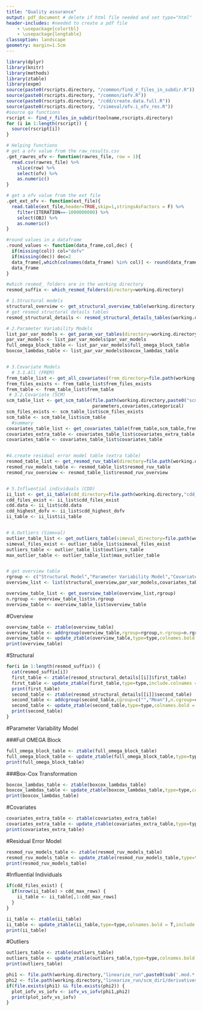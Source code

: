 ```yaml
---
title: "Quality assurance"
output: pdf_document # delete if html file needed and set type="html"
header-includes: #needed to create a pdf file
    - \usepackage{colortbl}
    - \usepackage{longtable}
classoption: landscape
geometry: margin=1.5cm
---
```


```r
library(dplyr)
library(knitr)
library(methods)
library(ztable)
library(expm)
source(paste0(rscripts.directory, "/common/find_r_files_in_subdir.R"))
source(paste0(rscripts.directory, "/common/iofv.R"))
source(paste0(rscripts.directory, "/cdd/create.data.full.R"))
source(paste0(rscripts.directory, "/simeval/ofv.i_ofv_res.R"))
#source qa functions
rscript <- find_r_files_in_subdir(toolname,rscripts.directory)
for (i in 1:length(rscript)) {
  source(rscript[i])
}
```

```r
# Helping functions
# get a ofv value from the raw_results.csv
.get_rawres_ofv <- function(rawres_file, row = 1){
  read.csv(rawres_file) %>%
    slice(row) %>%
    select(ofv) %>% 
    as.numeric()
}

# get a ofv value from the ext file
.get_ext_ofv <- function(ext_file){
  read.table(ext_file,header=TRUE,skip=1,stringsAsFactors = F) %>%
    filter(ITERATION==-1000000000) %>%
    select(OBJ) %>% 
    as.numeric()
}

#round values in a dataframe
.round_values <- function(data_frame,col,dec) {
  if(missing(col)) col="dofv"
  if(missing(dec)) dec=2
  data_frame[,which(colnames(data_frame) %in% col)] <- round(data_frame[,which(colnames(data_frame) %in% col)],dec)
  data_frame
}

#which resmod_ folders are in the working directory
resmod_suffix <- which_resmod_folders(directory=working.directory)

# 1.Structural models
structural_overview <- get_structural_overview_table(working.directory,idv=resmod_suffix)
# get resmod structural details tables
resmod_structural_details <- resmod_structural_details_tables(working.directory,model.directory,model.filename,CWRES_table,resmod_suffix,idv_name)

# 2.Parameter Variability Models
list_par_var_models <- get_param_var_tables(directory=working.directory,n.eta)
par_var_models <- list_par_var_models$par_var_models
full_omega_block_table <- list_par_var_models$full_omega_block_table
boxcox_lambdas_table <- list_par_var_models$boxcox_lambdas_table


# 3.Covariate Models
  # 3.1.All (FREM)
frem_table_list <- get_all_covariates(frem_directory=file.path(working.directory,"frem_run"),covariates,categorical)
frem_files_exists <- frem_table_list$frem_files_exists
frem_table <- frem_table_list$frem_table
 # 3.2.Covariate (SCM)
scm_table_list <- get_scm_table(file.path(working.directory,paste0("scm_run/raw_results_",sub('.mod.*','',model.filename),".csv")),
                                parameters,covariates,categorical)
scm_files_exists <- scm_table_list$scm_files_exists
scm_table <- scm_table_list$scm_table
  #summary
covariates_table_list <- get_covariates_table(frem_table,scm_table,frem_files_exists,scm_files_exists)
covariates_extra_table <- covariates_table_list$covariates_extra_table
covariates_table <- covariates_table_list$covariates_table


#4.create residual error model table (extra table)
resmod_table_list <- get_resmod_ruv_table(directory=file.path(working.directory), idv_name)
resmod_ruv_models_table <- resmod_table_list$resmod_ruv_table
resmod_ruv_overview <- resmod_table_list$resmod_ruv_overview


# 5.Influential individuals (CDD)
ii_list <- get_ii_table(cdd_directory=file.path(working.directory,"cdd_run"),cutoff=cdd_dofv_cutoff)
cdd_files_exist <- ii_list$cdd_files_exist
cdd.data <- ii_list$cdd.data
cdd_highest_dofv <- ii_list$cdd_highest_dofv
ii_table <- ii_list$ii_table


# 6.Outliers (Simeval)
outlier_table_list <- get_outliers_table(simeval_directory=file.path(working.directory, "simeval_run"),cdd.data)
simeval_files_exist <- outlier_table_list$simeval_files_exist
outliers_table <- outlier_table_list$outliers_table
max_outlier_table <- outlier_table_list$max_outlier_table


# get overview table
rgroup <- c("Structural Model","Parameter Variability Model","Covariates","Residual Error Model","Influential Individuals","Outliers")
overview_list <- list(structural_overview,par_var_models,covariates_table,resmod_ruv_overview,cdd_highest_dofv,max_outlier_table)

overview_table_list <- get_overview_table(overview_list,rgroup)
n.rgroup <- overview_table_list$n.rgroup
overview_table <- overview_table_list$overview_table

```

#Overview
```r
overview_table <- ztable(overview_table)
overview_table <- addrgroup(overview_table,rgroup=rgroup,n.rgroup=n.rgroup,cspan.rgroup=1)
overview_table <- update_ztable(overview_table,type=type,colnames.bold = T)
print(overview_table)
```

#Structural
```r
for(i in 1:length(resmod_suffix)) {
  cat(resmod_suffix[i])
  first_table <- ztable(resmod_structural_details[[i]]$first_table)
  first_table <- update_ztable(first_table,type=type,include.colnames = F,include.rownames = F,longtable = T)
  print(first_table)
  second_table <- ztable(resmod_structural_details[[i]]$second_table)
  second_table <- addcgroup(second_table,cgroup=c("","Mean"),n.cgroup=c(1,2))
  second_table <- update_ztable(second_table,type=type,colnames.bold = T,include.rownames = F,longtable = T)
  print(second_table)
}
```

#Parameter Variability Model

###Full OMEGA Block
```r
full_omega_block_table <- ztable(full_omega_block_table)
full_omega_block_table <- update_ztable(full_omega_block_table,type=type,colnames.bold = T,include.rownames = F,longtable = T)
print(full_omega_block_table)
```

###Box-Cox Transformation
```r
boxcox_lambdas_table <- ztable(boxcox_lambdas_table)
boxcox_lambdas_table <- update_ztable(boxcox_lambdas_table,type=type,colnames.bold = T,include.rownames = F,longtable = T)
print(boxcox_lambdas_table)
```

#Covariates
```r
covariates_extra_table <- ztable(covariates_extra_table)
covariates_extra_table <- update_ztable(covariates_extra_table,type=type,colnames.bold = T,include.rownames = F,longtable = T)
print(covariates_extra_table)
```

#Residual Error Model
```r
resmod_ruv_models_table <- ztable(resmod_ruv_models_table)
resmod_ruv_models_table <- update_ztable(resmod_ruv_models_table,type=type,colnames.bold = T,include.rownames = F,longtable = T)
print(resmod_ruv_models_table)
```

#Influential Individuals
```r
if(cdd_files_exist) {
  if(nrow(ii_table) > cdd_max_rows) {
    ii_table <- ii_table[,1:cdd_max_rows]
  }
}

ii_table <- ztable(ii_table)
ii_table <- update_ztable(ii_table,type=type,colnames.bold = T,include.rownames = F,longtable = T)
print(ii_table)
```

#Outliers
```r
outliers_table <- ztable(outliers_table)
outliers_table <- update_ztable(outliers_table,type=type,colnames.bold = T,include.rownames = F,longtable = T)
print(outliers_table)
```

```r
phi1 <- file.path(working.directory,"linearize_run",paste0(sub('.mod.*','',model.filename),"_linbase.phi"))
phi2 <- file.path(working.directory,"linearize_run/scm_dir1/derivatives.phi")
if(file.exists(phi1) && file.exists(phi2)) {
  plot_iofv_vs_iofv <- iofv_vs_iofv(phi1,phi2)
  print(plot_iofv_vs_iofv)
}
```